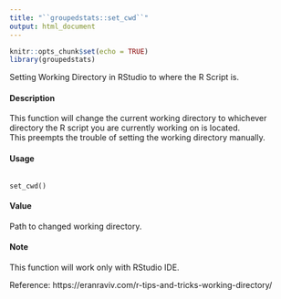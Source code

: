 ```yaml
---
title: "``groupedstats::set_cwd``"
output: html_document
---
```

  
```r
knitr::opts_chunk$set(echo = TRUE)
library(groupedstats)
```

Setting Working Directory in RStudio to where the R Script is.

#### Description

This function will change the current working directory to whichever directory the R script you are currently working on is located.   
This preempts the trouble of setting the working directory manually.

#### Usage

<pre><code>
set_cwd()
</code></pre>

#### Value
Path to changed working directory.

#### Note
This function will work only with RStudio IDE. 

Reference: https://eranraviv.com/r-tips-and-tricks-working-directory/
